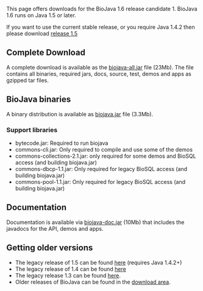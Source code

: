 This page offers downloads for the BioJava 1.6 release candidate 1. BioJava 1.6 runs on Java 1.5 or later.

If you want to use the current stable release, or you require Java 1.4.2 then please download [[BioJava:Download 1.5| release 1.5]]


== Complete Download ==
A complete download is available as the [http://www.biojava.org/download/bj16/rc1/all/biojava-all.jar biojava-all.jar] file (23Mb). The file contains all binaries, required jars, docs, source, test, demos and apps as gzipped tar files.

== BioJava binaries ==

A  binary distribution is available as [http://www.biojava.org/download/bj16/rc1/bin/biojava.jar biojava.jar] file (3.3Mb). 

=== Support libraries ===

*  bytecode.jar: Required to run biojava
*  commons-cli.jar: Only required to compile and use some of the demos
*  commons-collections-2.1.jar: only required for some demos and BioSQL access (and building biojava.jar)
*  commons-dbcp-1.1.jar: Only required for legacy BioSQL access (and building biojava.jar)
*  commons-pool-1.1.jar: Only required for legacy BioSQL access (and building biojava.jar)


== Documentation ==

Documentation is available via [http://www.biojava.org/download/bj16/rc1//doc/biojava-doc.jar biojava-doc.jar] (10Mb) that includes the javadocs for the API, demos and apps.

== Getting older versions ==

* The legacy release of 1.5 can be found [[BioJava:Download 1.5|here]] (requires Java 1.4.2+)
* The legacy release of 1.4 can be found [[BioJava:Download 1.4|here]]
* The legacy release 1.3 can be found [[BioJava:Download 1.3|here]].
* Older releases of BioJava can be found in the [http://www.biojava.org/download/ download area].